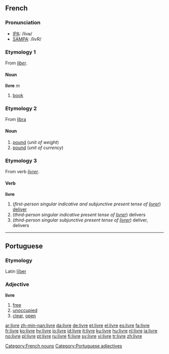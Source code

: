 {{wikipedia|dab=livre}}
==French==

===Pronunciation===
*[[w:IPA|IPA]]: /livʁ/
*[[w:SAMPA|SAMPA]]: /livR/

===Etymology 1===
From {{L.|fr}} ''[[liber]]''.

====Noun====
{{fr-infl-noun|sm=livre|sf=livre|pm=livres|pf=livres|smp=livʁ|sfp=livʁ|pmp=livʁ|pfp=livʁ}}

'''livre''' ''m''

# [[book]]

===Etymology 2===
From {{L.|fr}} [[libra]]

====Noun====
{{fr-noun|f}}

# [[pound]] (''unit of weight'')
# [[pound]] (''unit of currency'')

===Etymology 3===
From verb ''[[livrer]]''.

====Verb====
'''livre'''

# (''first-person singular indicative and subjunctive present tense of [[livrer]]'') [[deliver]]
# (''third-person singular indicative present tense of [[livrer]]'') delivers
# (''third-person singular subjunctive present tense of [[livrer]]'') deliver, delivers

[[Category:French nouns]]

----

==Portuguese==

===Etymology===
Latin [[liber|līber]]

===Adjective===
'''livre'''

# [[free]]
# [[unoccupied]]
# [[clear]], [[open]]

[[Category:Portuguese adjectives]]

[[ar:livre]]
[[zh-min-nan:livre]]
[[da:livre]]
[[de:livre]]
[[et:livre]]
[[el:livre]]
[[es:livre]]
[[fa:livre]]
[[fr:livre]]
[[ko:livre]]
[[hy:livre]]
[[io:livre]]
[[id:livre]]
[[it:livre]]
[[ku:livre]]
[[hu:livre]]
[[nl:livre]]
[[ja:livre]]
[[no:livre]]
[[pl:livre]]
[[pt:livre]]
[[ru:livre]]
[[fi:livre]]
[[sv:livre]]
[[vi:livre]]
[[tr:livre]]
[[zh:livre]]